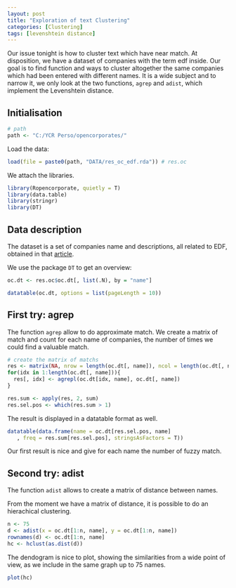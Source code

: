```yaml
---
layout: post
title: "Exploration of text Clustering"
categories: [Clustering]
tags: [levenshtein distance]
---
```


Our issue tonight is how to cluster text which have near match.
At disposition, we have a dataset of companies with the term edf inside. Our goal is to find function and ways to cluster altogether the same companies which had been entered with different names. It is a wide subject and to narrow it, we only look at the two functions, `agrep` and `adist`, which implement the Levenshtein distance.

## Initialisation

```r
# path
path <- "C:/YCR Perso/opencorporates/"
```

Load the data:

```r
load(file = paste0(path, "DATA/res_oc_edf.rda")) # res.oc
```

We attach the libraries.

```r
library(Ropencorporate, quietly = T)
library(data.table)
library(stringr)
library(DT)
```

## Data description

The dataset is a set of companies name and descriptions, all related to EDF, obtained in that [article](http://data-laborer.eu/2016/05/Presentation_of_the_Ropencorporate_package.html).

We use the package `DT` to get an overview:

```r
oc.dt <- res.oc$oc.dt[, list(.N), by = "name"]

datatable(oc.dt, options = list(pageLength = 10))
```

## First try: agrep

The function `agrep` allow to do approximate match.
We create a matrix of match and count for each name of companies, the number of times we could find a valuable match.

```r
# create the matrix of matchs
res <- matrix(NA, nrow = length(oc.dt[, name]), ncol = length(oc.dt[, name]))
for(idx in 1:length(oc.dt[, name])){
  res[, idx] <- agrepl(oc.dt[idx, name], oc.dt[, name])
}

res.sum <- apply(res, 2, sum)
res.sel.pos <- which(res.sum > 1)

```

The result is displayed in a datatable format as well.

```r

datatable(data.frame(name = oc.dt[res.sel.pos, name]
   , freq = res.sum[res.sel.pos], stringsAsFactors = T))

```

Our first result is nice and give for each name the number of fuzzy match.

## Second try: adist

The function `adist` allows to create a matrix of distance between names.

From the moment we have a matrix of distance, it is possible to do an hierachical clustering.

```r
n <- 75
d <- adist(x = oc.dt[1:n, name], y = oc.dt[1:n, name])
rownames(d) <- oc.dt[1:n, name]
hc <- hclust(as.dist(d))

```

The dendogram is nice to plot, showing the similarities from a wide point of view, as we include in the same graph up to 75 names.

```r
plot(hc)
```
